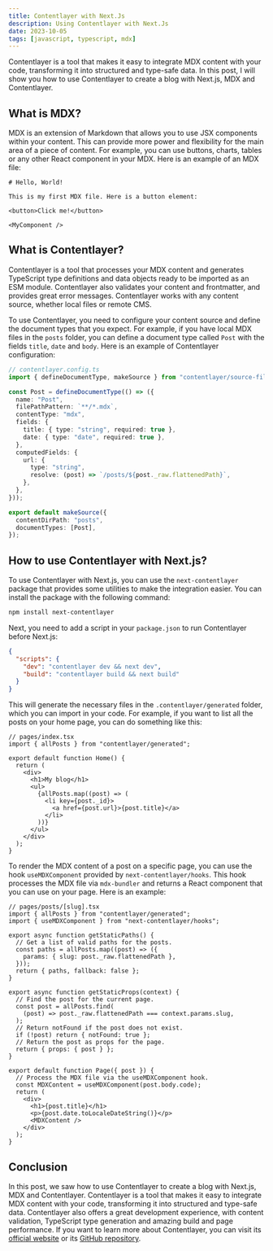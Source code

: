 ```yaml
---
title: Contentlayer with Next.Js
description: Using Contentlayer with Next.Js
date: 2023-10-05
tags: [javascript, typescript, mdx]
---
```


Contentlayer is a tool that makes it easy to integrate MDX content with your code, transforming it into structured and type-safe data. In this post, I will show you how to use Contentlayer to create a blog with Next.js, MDX and Contentlayer.

## What is MDX?

MDX is an extension of Markdown that allows you to use JSX components within your content. This can provide more power and flexibility for the main area of a piece of content. For example, you can use buttons, charts, tables or any other React component in your MDX. Here is an example of an MDX file:

```mdx
# Hello, World!

This is my first MDX file. Here is a button element:

<button>Click me!</button>

<MyComponent />
```

## What is Contentlayer?

Contentlayer is a tool that processes your MDX content and generates TypeScript type definitions and data objects ready to be imported as an ESM module. Contentlayer also validates your content and frontmatter, and provides great error messages. Contentlayer works with any content source, whether local files or remote CMS.

To use Contentlayer, you need to configure your content source and define the document types that you expect. For example, if you have local MDX files in the `posts` folder, you can define a document type called `Post` with the fields `title`, `date` and `body`. Here is an example of Contentlayer configuration:

```ts
// contentlayer.config.ts
import { defineDocumentType, makeSource } from "contentlayer/source-files";

const Post = defineDocumentType(() => ({
  name: "Post",
  filePathPattern: `**/*.mdx`,
  contentType: "mdx",
  fields: {
    title: { type: "string", required: true },
    date: { type: "date", required: true },
  },
  computedFields: {
    url: {
      type: "string",
      resolve: (post) => `/posts/${post._raw.flattenedPath}`,
    },
  },
}));

export default makeSource({
  contentDirPath: "posts",
  documentTypes: [Post],
});
```

## How to use Contentlayer with Next.js?

To use Contentlayer with Next.js, you can use the `next-contentlayer` package that provides some utilities to make the integration easier. You can install the package with the following command:

```sh
npm install next-contentlayer
```

Next, you need to add a script in your `package.json` to run Contentlayer before Next.js:

```json
{
  "scripts": {
    "dev": "contentlayer dev && next dev",
    "build": "contentlayer build && next build"
  }
}
```

This will generate the necessary files in the `.contentlayer/generated` folder, which you can import in your code. For example, if you want to list all the posts on your home page, you can do something like this:

```tsx
// pages/index.tsx
import { allPosts } from "contentlayer/generated";

export default function Home() {
  return (
    <div>
      <h1>My blog</h1>
      <ul>
        {allPosts.map((post) => (
          <li key={post._id}>
            <a href={post.url}>{post.title}</a>
          </li>
        ))}
      </ul>
    </div>
  );
}
```

To render the MDX content of a post on a specific page, you can use the hook `useMDXComponent` provided by `next-contentlayer/hooks`. This hook processes the MDX file via `mdx-bundler` and returns a React component that you can use on your page. Here is an example:

```tsx
// pages/posts/[slug].tsx
import { allPosts } from "contentlayer/generated";
import { useMDXComponent } from "next-contentlayer/hooks";

export async function getStaticPaths() {
  // Get a list of valid paths for the posts.
  const paths = allPosts.map((post) => ({
    params: { slug: post._raw.flattenedPath },
  }));
  return { paths, fallback: false };
}

export async function getStaticProps(context) {
  // Find the post for the current page.
  const post = allPosts.find(
    (post) => post._raw.flattenedPath === context.params.slug,
  );
  // Return notFound if the post does not exist.
  if (!post) return { notFound: true };
  // Return the post as props for the page.
  return { props: { post } };
}

export default function Page({ post }) {
  // Process the MDX file via the useMDXComponent hook.
  const MDXContent = useMDXComponent(post.body.code);
  return (
    <div>
      <h1>{post.title}</h1>
      <p>{post.date.toLocaleDateString()}</p>
      <MDXContent />
    </div>
  );
}
```

## Conclusion

In this post, we saw how to use Contentlayer to create a blog with Next.js, MDX and Contentlayer. Contentlayer is a tool that makes it easy to integrate MDX content with your code, transforming it into structured and type-safe data. Contentlayer also offers a great development experience, with content validation, TypeScript type generation and amazing build and page performance. If you want to learn more about Contentlayer, you can visit its [official website](https://contentlayer.dev/) or its [GitHub repository](https://github.com/contentlayerdev/contentlayer).
